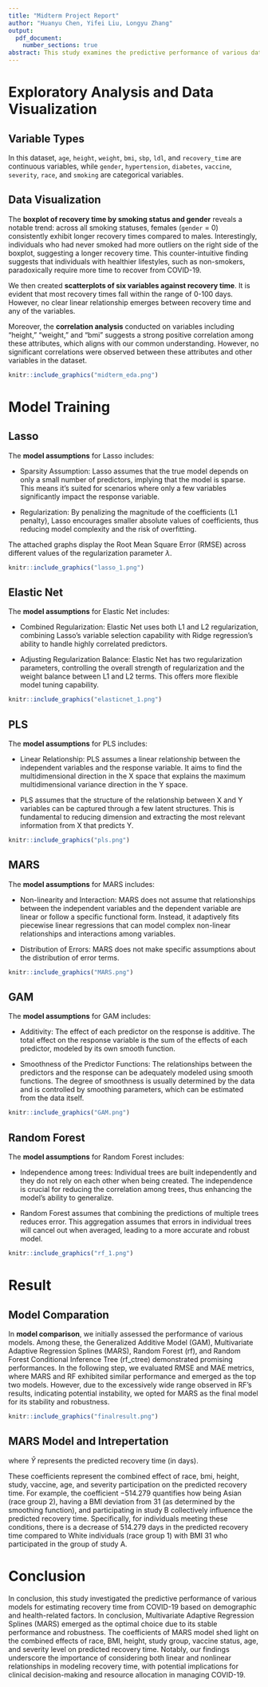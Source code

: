```yaml
---
title: "Midterm Project Report"
author: "Huanyu Chen, Yifei Liu, Longyu Zhang"
output: 
  pdf_document:
    number_sections: true
abstract: This study examines the predictive performance of various data science models in estimating recovery time from COVID-19 based on demographic and health-related factors. The techniques used include LASSO regression, Elastic Net, Partial Least Squares (PLS), Multivariate Adaptive Regression Splines (MARS), Generalized Additive Model (GAM), Random Forest, and Random Forest Conditional Inference Tree. The results show that MARS has the best predictive performance among all the methods. Our findings underscore the importance of considering both linear and nonlinear relationships in modeling recovery time. Moreover, our findings can have implications for clinical decision-making and resource allocation in COVID-19 management.
---
```


# Exploratory Analysis and Data Visualization

## Variable Types

In this dataset, `age`, `height`, `weight`, `bmi`, `sbp`, `ldl`, and `recovery_time` are continuous variables, while `gender`, `hypertension`, `diabetes`, `vaccine`, `severity`, `race`, and `smoking` are categorical variables.

## Data Visualization

The **boxplot of recovery time by smoking status and gender** reveals a notable trend: across all smoking statuses, females (`gender` = 0) consistently exhibit longer recovery times compared to males. Interestingly, individuals who had never smoked had more outliers on the right side of the boxplot, suggesting a longer recovery time. This counter-intuitive finding suggests that individuals with healthier lifestyles, such as non-smokers, paradoxically require more time to recover from COVID-19.

We then created **scatterplots of six variables against recovery time**. It is evident that most recovery times fall within the range of 0-100 days. However, no clear linear relationship emerges between recovery time and any of the variables.

Moreover, the **correlation analysis** conducted on variables including "height," "weight," and "bmi" suggests a strong positive correlation among these attributes, which aligns with our common understanding. However, no significant correlations were observed between these attributes and other variables in the dataset.

```r
knitr::include_graphics("midterm_eda.png")
```

# Model Training

## Lasso

The **model assumptions** for Lasso includes:

-   Sparsity Assumption: Lasso assumes that the true model depends on only a small number of predictors, implying that the model is sparse. This means it's suited for scenarios where only a few variables significantly impact the response variable.

-   Regularization: By penalizing the magnitude of the coefficients (L1 penalty), Lasso encourages smaller absolute values of coefficients, thus reducing model complexity and the risk of overfitting.

The attached graphs display the Root Mean Square Error (RMSE) across different values of the regularization parameter $\lambda$.

```r
knitr::include_graphics("lasso_1.png")
```

## Elastic Net

The **model assumptions** for Elastic Net includes:

-   Combined Regularization: Elastic Net uses both L1 and L2 regularization, combining Lasso's variable selection capability with Ridge regression's ability to handle highly correlated predictors.

-   Adjusting Regularization Balance: Elastic Net has two regularization parameters, controlling the overall strength of regularization and the weight balance between L1 and L2 terms. This offers more flexible model tuning capability.

```r
knitr::include_graphics("elasticnet_1.png")
```

## PLS

The **model assumptions** for PLS includes:

-   Linear Relationship: PLS assumes a linear relationship between the independent variables and the response variable. It aims to find the multidimensional direction in the X space that explains the maximum multidimensional variance direction in the Y space.

-   PLS assumes that the structure of the relationship between X and Y variables can be captured through a few latent structures. This is fundamental to reducing dimension and extracting the most relevant information from X that predicts Y.\

```r
knitr::include_graphics("pls.png")
```

## MARS

The **model assumptions** for MARS includes:

-   Non-linearity and Interaction: MARS does not assume that relationships between the independent variables and the dependent variable are linear or follow a specific functional form. Instead, it adaptively fits piecewise linear regressions that can model complex non-linear relationships and interactions among variables.

-   Distribution of Errors: MARS does not make specific assumptions about the distribution of error terms.\

```r
knitr::include_graphics("MARS.png")
```

## GAM

The **model assumptions** for GAM includes:

-   Additivity: The effect of each predictor on the response is additive. The total effect on the response variable is the sum of the effects of each predictor, modeled by its own smooth function.

-   Smoothness of the Predictor Functions: The relationships between the predictors and the response can be adequately modeled using smooth functions. The degree of smoothness is usually determined by the data and is controlled by smoothing parameters, which can be estimated from the data itself.

```r
knitr::include_graphics("GAM.png")
```

## Random Forest

The **model assumptions** for Random Forest includes:

-   Independence among trees: Individual trees are built independently and they do not rely on each other when being created. The independence is crucial for reducing the correlation among trees, thus enhancing the model's ability to generalize.

-   Random Forest assumes that combining the predictions of multiple trees reduces error. This aggregation assumes that errors in individual trees will cancel out when averaged, leading to a more accurate and robust model.\

```r
knitr::include_graphics("rf_1.png")
```

# Result

## Model Comparation

In **model comparison**, we initially assessed the performance of various models. Among these, the Generalized Additive Model (GAM), Multivariate Adaptive Regression Splines (MARS), Random Forest (rf), and Random Forest Conditional Inference Tree (rf_ctree) demonstrated promising performances. In the following step, we evaluated RMSE and MAE metrics, where MARS and RF exhibited similar performance and emerged as the top two models. However, due to the excessively wide range observed in RF's results, indicating potential instability, we opted for MARS as the final model for its stability and robustness.

```r
knitr::include_graphics("finalresult.png")
```

## MARS Model and Intrepertation

\begin{align*}
\hat{Y} &= 3.372 + 5.900 \cdot h(31-\text{bmi}) + 3.651 \cdot h(161.6-\text{height}) \cdot h(\text{bmi}-31) \cdot \text{studyB} \\
&+ 7.639 \cdot h(\text{bmi}-25.3) + (-5.825) \cdot \text{vaccine1} - 514.279 \cdot \text{race2} \cdot h(\text{bmi}-31) \cdot \text{studyB} \\
&+ 8.559 \cdot \text{age} \cdot \text{race2} \cdot h(\text{bmi}-31) \cdot \text{studyB} + 18.363 \cdot \text{severity1} \cdot \text{studyB}
\end{align*}

where $\hat{Y}$ represents the predicted recovery time (in days).

These coefficients represent the combined effect of race, bmi, height, study, vaccine, age, and severity participation on the predicted recovery time. For example, the coefficient $-514.279$ quantifies how being Asian (race group 2), having a BMI deviation from 31 (as determined by the smoothing function), and participating in study B collectively influence the predicted recovery time. Specifically, for individuals meeting these conditions, there is a decrease of 514.279 days in the predicted recovery time compared to White individuals (race group 1) with BMI 31 who participated in the group of study A.

# Conclusion

In conclusion, this study investigated the predictive performance of various models for estimating recovery time from COVID-19 based on demographic and health-related factors. In conclusion, Multivariate Adaptive Regression Splines (MARS) emerged as the optimal choice due to its stable performance and robustness. The coefficients of MARS model shed light on the combined effects of race, BMI, height, study group, vaccine status, age, and severity level on predicted recovery time. Notably, our findings underscore the importance of considering both linear and nonlinear relationships in modeling recovery time, with potential implications for clinical decision-making and resource allocation in managing COVID-19.
